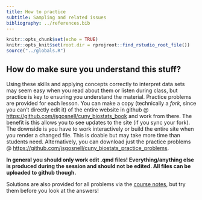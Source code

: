```yaml
---
title: How to practice
subtitle: Sampling and related issues
bibliography: ../references.bib
---
```


<!-- COMMENT NOT SHOW IN ANY OUTPUT: Code chunk below sets overall defaults for .qmd file; these inlcude showing output by default and looking for files relative to .Rpoj file, not .qmd file, which makes putting filesin different folders easier  -->

```r
knitr::opts_chunk$set(echo = TRUE)
knitr::opts_knit$set(root.dir = rprojroot::find_rstudio_root_file())
source("../globals.R")
```

## How do make sure you understand this stuff?

Using these skills and applying concepts correctly to interpret data
sets may seem easy when you read about them or listen during class, but
practice is key to ensuring you understand the material. Practice
problems are provided for each lesson. You can make a copy (technically
a *fork*, since you can't directly edit it) of the entire website in
github @
[https://github.com/jsgosnell/cuny_biostats_book](https://github.com/jsgosnell/cuny_biostats_book){target="_blank"}
and work from there. The benefit is this allows you to see updates to
the site (if you sync your fork). The downside is you have to work
interactively or build the entire site when you render a changed file.
This is doable but may take more time than students need. Alternatively,
you can download just the practice problems \@
[https://github.com/jsgosnell/cuny_biostats_practice_problems](https://github.com/jsgosnell/cuny_biostats_practice_problems){target="_blank"}.

**In general you should only work edit .qmd files!  Everything/anything else is produced during the session and should not be edited. All files can be uploaded to github though.** 

Solutions are also provided for all problems via the [course
notes](https://jsgosnell.github.io/cuny_biostats_book/){target="\_blank"},
but try them before you look at the answers!
